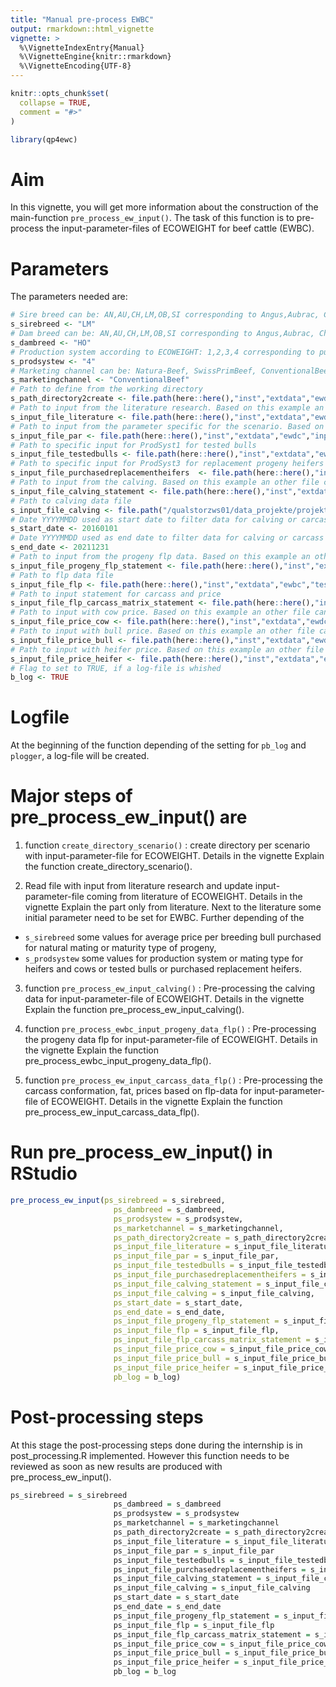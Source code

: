 ```yaml
---
title: "Manual pre-process EWBC"
output: rmarkdown::html_vignette
vignette: >
  %\VignetteIndexEntry{Manual}
  %\VignetteEngine{knitr::rmarkdown}
  %\VignetteEncoding{UTF-8}
---
```


```r
knitr::opts_chunk$set(
  collapse = TRUE,
  comment = "#>"
)
```

```r
library(qp4ewc)
```

# Aim

In this vignette, you will get more information about the construction of the main-function `pre_process_ew_input()`. The task of this function is to pre-process the input-parameter-files of ECOWEIGHT for beef cattle (EWBC).

# Parameters

The parameters needed are:

```r
# Sire breed can be: AN,AU,CH,LM,OB,SI corresponding to Angus,Aubrac, Charolais, Limousin, Original-Braunvieh, Simmental
s_sirebreed <- "LM"
# Dam breed can be: AN,AU,CH,LM,OB,SI corresponding to Angus,Aubrac, Charolais, Limousin, Original-Braunvieh, Simmental for beef-on-beef, or HO,BS corresponding to Holstein or Brown Swiss (+Braunvieh) 
s_dambreed <- "HO"
# Production system according to ECOWEIGHT: 1,2,3,4 corresponding to purebreeding, crossbreeding, terminal crossing, dairy
s_prodsystew <- "4"
# Marketing channel can be: Natura-Beef, SwissPrimBeef, ConventionalBeef, CovnentionalVeal
s_marketingchannel <- "ConventionalBeef"
# Path to define from the working directory
s_path_directory2create <- file.path(here::here(),"inst","extdata","ewdc")
# Path to input from the literature research. Based on this example an other file can be created with different input-value and input-source.
s_input_file_literature <- file.path(here::here(),"inst","extdata","ewdc","input_literature.txt")
# Path to input from the parameter specific for the scenario. Based on this example an other file can be created with different input-value.
s_input_file_par <- file.path(here::here(),"inst","extdata","ewdc","input_par_statement.txt")
# Path to specific input for ProdSyst1 for tested bulls
s_input_file_testedbulls <- file.path(here::here(),"inst","extdata","ewbc","input_testedbulls.txt")
# Path to specific input for ProdSyst3 for replacement progeny heifers
s_input_file_purchasedreplacementheifers  <- file.path(here::here(),"inst","extdata","ewbc","input_purchasedreplacementheifers.txt")
# Path to input from the calving. Based on this example an other file can be created with different input-values.
s_input_file_calving_statement <- file.path(here::here(),"inst","extdata","ewdc","input_calving_statement.txt")
# Path to calving data file
s_input_file_calving <- file.path("/qualstorzws01/data_projekte/projekte/beef-production-model/2022/test_pipeline/data/2022_08/zws_muku_gal.csv")
# Date YYYYMMDD used as start date to filter data for calving or carcass
s_start_date <- 20160101
# Date YYYYMMDD used as end date to filter data for calving or carcass
s_end_date <- 20211231
# Path to input from the progeny flp data. Based on this example an other file can be created with different input-values.
s_input_file_progeny_flp_statement <- file.path(here::here(),"inst","extdata","ewdc","input_flp_statement.txt")
# Path to flp data file
s_input_file_flp <- file.path(here::here(),"inst","extdata","ewbc","test","test_zws_muku_flp.csv")
# Path to input statement for carcass and price
s_input_file_flp_carcass_matrix_statement <- file.path(here::here(),"inst","extdata","ewdc","input_flp_carcass_matrix_statement.txt")
# Path to input with cow price. Based on this example an other file can be created with different input-values.
s_input_file_price_cow <- file.path(here::here(),"inst","extdata","ewdc","cow_price.txt")
# Path to input with bull price. Based on this example an other file can be created with different input-values.
s_input_file_price_bull <- file.path(here::here(),"inst","extdata","ewdc","bull_price.txt")
# Path to input with heifer price. Based on this example an other file can be created with different input-values.
s_input_file_price_heifer <- file.path(here::here(),"inst","extdata","ewdc","heifer_price.txt")
# Flag to set to TRUE, if a log-file is whished
b_log <- TRUE
```

# Logfile

At the beginning of the function depending of the setting for `pb_log` and `plogger`, a log-file will be created.

# Major steps of pre_process_ew_input() are

 1) function `create_directory_scenario()` : create directory per scenario with input-parameter-file for ECOWEIGHT. Details in the vignette Explain the function create_directory_scenario().
 
 2) Read file with input from literature research and update input-parameter-file coming from literature of ECOWEIGHT. Details in the vignette Explain the part only from literature. Next to the literature some initial parameter need to be set for EWBC. Further depending of the 
 * `s_sirebreed` some values for average price per breeding bull purchased for natural mating or maturity type of progeny, 
 * `s_prodsystew` some values for production system or mating type for heifers and cows or tested bulls or purchased replacement heifers.
 
 3) function `pre_process_ew_input_calving()` : Pre-processing the calving data for input-parameter-file of ECOWEIGHT. Details in the vignette Explain the function pre_process_ew_input_calving().
 
 4) function `pre_process_ewbc_input_progeny_data_flp()` : Pre-processing the progeny data flp for input-parameter-file of ECOWEIGHT. Details in the vignette Explain the function pre_process_ewbc_input_progeny_data_flp(). 
 
 5) function `pre_process_ew_input_carcass_data_flp()` : Pre-processing the carcass conformation, fat, prices based on flp-data for input-parameter-file of ECOWEIGHT. Details in the vignette Explain the function pre_process_ew_input_carcass_data_flp().

# Run pre_process_ew_input() in RStudio


```r
pre_process_ew_input(ps_sirebreed = s_sirebreed,
                       ps_dambreed = s_dambreed,
                       ps_prodsystew = s_prodsystew,
                       ps_marketchannel = s_marketingchannel,
                       ps_path_directory2create = s_path_directory2create,
                       ps_input_file_literature = s_input_file_literature,
                       ps_input_file_par = s_input_file_par,
                       ps_input_file_testedbulls = s_input_file_testedbulls,
                       ps_input_file_purchasedreplacementheifers = s_input_file_purchasedreplacementheifers,
                       ps_input_file_calving_statement = s_input_file_calving_statement,
                       ps_input_file_calving = s_input_file_calving,
                       ps_start_date = s_start_date,
                       ps_end_date = s_end_date,
                       ps_input_file_progeny_flp_statement = s_input_file_progeny_flp_statement,
                       ps_input_file_flp = s_input_file_flp,
                       ps_input_file_flp_carcass_matrix_statement = s_input_file_flp_carcass_matrix_statement,
                       ps_input_file_price_cow = s_input_file_price_cow,
                       ps_input_file_price_bull = s_input_file_price_bull,
                       ps_input_file_price_heifer = s_input_file_price_heifer,
                       pb_log = b_log)
```

# Post-processing steps

At this stage the post-processing steps done during the internship is in post_processing.R implemented.
However this function needs to be reviewed as soon as new results are produced with pre_process_ew_input().
```r
ps_sirebreed = s_sirebreed
                       ps_dambreed = s_dambreed
                       ps_prodsystew = s_prodsystew
                       ps_marketchannel = s_marketingchannel
                       ps_path_directory2create = s_path_directory2create
                       ps_input_file_literature = s_input_file_literature
                       ps_input_file_par = s_input_file_par
                       ps_input_file_testedbulls = s_input_file_testedbulls
                       ps_input_file_purchasedreplacementheifers = s_input_file_purchasedreplacementheifers
                       ps_input_file_calving_statement = s_input_file_calving_statement
                       ps_input_file_calving = s_input_file_calving
                       ps_start_date = s_start_date
                       ps_end_date = s_end_date
                       ps_input_file_progeny_flp_statement = s_input_file_progeny_flp_statement
                       ps_input_file_flp = s_input_file_flp
                       ps_input_file_flp_carcass_matrix_statement = s_input_file_flp_carcass_matrix_statement
                       ps_input_file_price_cow = s_input_file_price_cow
                       ps_input_file_price_bull = s_input_file_price_bull
                       ps_input_file_price_heifer = s_input_file_price_heifer
                       pb_log = b_log
```

